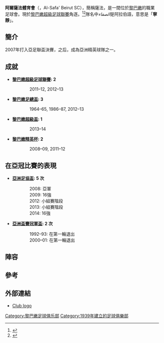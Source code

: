 {{noteTA|G1=足球}}
{{Infobox football club
| clubname  = 薩法
| Image     =
| fullname  = 阿爾薩法體育會<br>نادي الصفاء الرياضي<br>Al-Safa' Beirut Sporting Club
| nickname  = The Yellows<br /> Rockets
| founded   = {{Start date and age|1939}}
| ground    = [[黎巴嫩|黎巴嫩]][[貝魯特|貝魯特]][[薩法體育場|薩法體育場]]
| capacity  = 4,000
| chairman  = Issam Al-Sayegh
| manager   = [[Valeriu_Tița|Valeriu Tița]]
| mgrtitle  = 主教練
| league    = [[黎巴嫩超級足球聯賽|黎巴嫩超級足球聯賽]]
| season    = 2020–21
| position  = 黎超，第 5 位
| pattern_la1 =
| pattern_b1 =
| pattern_ra1 =
| pattern_sh1 =
| leftarm1 = FFF000
| body1 = FFF000
| rightarm1 = FFF000
| shorts1 = FFF000
| socks1 = FFF000
| pattern_la2 =
| pattern_b2 =
| pattern_ra2 =
| pattern_sh2 =
| leftarm2 = 0000FF
| body2 = 0000FF
| rightarm2 = 0000FF
| shorts2 = 0000FF
| socks2 = 0000FF
}}

'''阿爾薩法體育會'''（{{lang-ar|نادي الصفاء الرياضي بيروت}}，Al-Safa' Beirut SC），簡稱薩法，是一間位於[[黎巴嫩|黎巴嫩]]的職業足球會。現於[[黎巴嫩超級足球聯賽|黎巴嫩超級足球聯賽]]角逐。<ref>{{Cite news | last=Montague | first=James | title=In Lebanon, even soccer is tainted by sectarian strife | url=http://www.nytimes.com/2007/10/24/sports/24iht-CUP.1.8030583.html | date=24 October 2007 | accessdate=15 October 2010 | work=The New York Times | archive-date=2019-05-11 | archive-url=https://web.archive.org/web/20190511160513/https://www.nytimes.com/2007/10/24/sports/24iht-CUP.1.8030583.html | dead-url=no }}</ref><ref>{{Cite web | last=Alami | first=Mona | title=Religious about football | url=http://www.nowlebanon.com/NewsArchiveDetails.aspx?ID=111940 | date=1 September 2009 | accessdate=15 October 2010 | archive-url=https://web.archive.org/web/20110419190012/http://www.nowlebanon.com/NewsArchiveDetails.aspx?ID=111940 | archive-date=2011-04-19 | dead-url=yes }}</ref>隊名中''الصفاء''是阿拉伯語，意思是「'''寧靜'''」。

== 簡介 ==
2007年打入亞足聯盃決賽，之后，成為亞洲精英球隊之一。

== 成就 ==
*'''[[黎巴嫩超級足球聯賽|黎巴嫩超級足球聯賽]]: 2'''
::2011–12, 2012–13

*'''[[黎巴嫩足總盃|黎巴嫩足總盃]]: 3'''
::1964–65, 1986–87, 2012–13

*'''[[黎巴嫩超級盃|黎巴嫩超級盃]]: 1'''
::2013–14
 
*'''[[黎巴嫩精英杯|黎巴嫩精英杯]]: 2'''
::2008–09, 2011–12

== 在亞冠比賽的表現 ==
*'''[[亞洲足協盃|亞洲足協盃]]: 5 次'''
::2008: 亞軍
::2009: 16強
::2012: 小組賽階段
::2013: 小組賽階段
::2014: 16強

*'''[[亞洲盃賽冠軍盃|亞洲盃賽冠軍盃]]: 2 次'''
::1992–93: 在第一輪退出
::2000–01: 在第一輪退出

== 陣容 ==
{{Fs start}}
{{Fs player|no=1|nat=Lebanon|name=[[Ziad_Al-Samad|Ziad Al-Samad]]|pos=GK}}
{{Fs player|no=2|nat=Lebanon|name=[[Ali_Al_Saadi|Ali Al Saadi]]|pos=DF}}
{{Fs player|no=3|nat=Lebanon|name=[[Mahmoud_Baquir_Younes|Baquir Younes]]|pos=DF}}
{{Fs player|no=4|nat=Lebanon|name=[[Amer_Khan_(footballer)|Amer Khan]]|pos=MF}}
{{Fs player|no=5|nat=Lebanon|name=[[Omar_Owayda|Omar Owayda]]|pos=MF}}
{{Fs player|no=6|nat=Lebanon|name=[[Nour_Mansour|Nour Mansour]]|pos=DF}}
{{Fs player|no=7|nat=Lebanon|name=[[Mohamed_Zein_Tahan|Zein Tahan]]|pos=MF}}
{{Fs player|no=8|nat=Lebanon|name=[[Joseph_Haboush|Joseph Haboush]]|pos=MF}}
{{Fs player|no=9|nat=Lebanon|name=[[Rony_Azar|Rony Azar]]|pos=FW}}
{{Fs player|no=11|nat=Lebanon|name=[[Ali_Nasseredine|Ali Nasseredine]]|pos=FW}}
{{Fs player|no=12|nat=Lebanon|name=[[Omar_El_Kerdi|Omar El Kerdi]]|pos=FW}}
{{Fs mid}}
{{Fs player|no=14|nat=Lebanon|name=[[Ahmad_Jalloul|Ahmad Jalloul]]|pos=FW}}
{{Fs player|no=15|nat=Syria|name=[[Tamer_Haj_Mohamad|Tamer Haj Mohamad]]|pos=MF}}
{{Fs player|no=17|nat=Lebanon|name=[[Hassan_El_Hajj|Hassan El Hajj]]|pos=FW}}
{{Fs player|no=18|nat=Lebanon|name=[[Shibriko|Shibriko]]|pos=FW}}
{{Fs player|no=19|nat=Lebanon|name=[[Hassan_Hazimeh|Hassan Hazimeh]]|pos=FW}}
{{Fs player|no=21|nat=Lebanon|name=[[Jared_Sarwat_Chouman|Jared Sarwat Chouman]]|pos=DF}}
{{Fs player|no=22|nat=Lebanon|name=[[Bachar_Mokdad|Bachar Mokdad]]|pos=DF}}
{{Fs player|no=23|nat=Lebanon|name=[[Hamze_Salame|Hamze Salame]]|pos=MF}}
{{Fs player|no=25|nat=Lebanon|name=[[Munier_Raychouni|Munier Raychouni]]|pos=DF}}
{{Fs player|no=66|nat=Romania|name=[[Georgian_Tobă|Georgian Tobă]]|pos=MF}}
{{Fs player|no=99|nat=Lebanon|name=[[Mehdi_Khalil|Mehdi Khalil]]|pos=GK}}
{{Fs end}}

== 參考 ==
{{reflist}}

== 外部連結 ==
*[http://i29.servimg.com/u/f29/16/39/89/11/oo11.jpg Club logo] {{Wayback|url=http://i29.servimg.com/u/f29/16/39/89/11/oo11.jpg |date=20160304065840 }}

[[Category:黎巴嫩足球俱乐部|Category:黎巴嫩足球俱乐部]]
[[Category:1939年建立的足球俱樂部|Category:1939年建立的足球俱樂部]]
